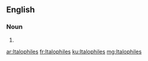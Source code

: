 {{also|italophiles}}
==English==

===Noun===
{{head|en|noun plural form}}

# {{plural of|Italophile|lang=en}}

[[ar:Italophiles]]
[[fr:Italophiles]]
[[ku:Italophiles]]
[[mg:Italophiles]]